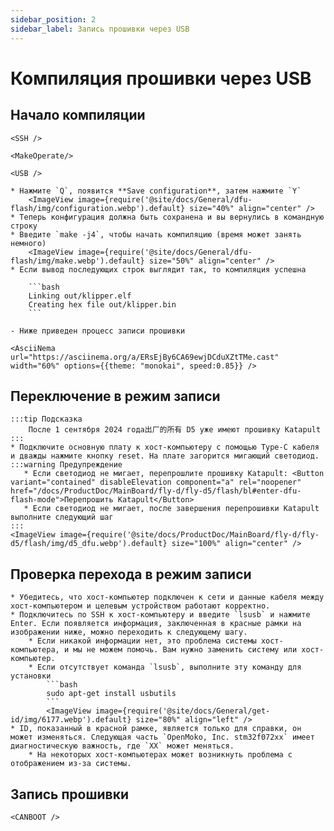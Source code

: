 ```yaml
---
sidebar_position: 2
sidebar_label: Запись прошивки через USB
---
```




# Компиляция прошивки через USB


## Начало компиляции

    <SSH />

    <MakeOperate/>

    <USB />

    * Нажмите `Q`, появится **Save configuration**, затем нажмите `Y`
        <ImageView image={require('@site/docs/General/dfu-flash/img/configuration.webp').default} size="40%" align="center" />
    * Теперь конфигурация должна быть сохранена и вы вернулись в командную строку
    * Введите `make -j4`, чтобы начать компиляцию (время может занять немного)
        <ImageView image={require('@site/docs/General/dfu-flash/img/make.webp').default} size="50%" align="center" />
    * Если вывод последующих строк выглядит так, то компиляция успешна

        ```bash
        Linking out/klipper.elf
        Creating hex file out/klipper.bin
        ```

    - Ниже приведен процесс записи прошивки

    <AsciiNema url="https://asciinema.org/a/ERsEjBy6CA69ewjDCduXZtTMe.cast" width="60%" options={{theme: "monokai", speed:0.85}} />

## Переключение в режим записи

    :::tip Подсказка
        После 1 сентября 2024 года出厂的所有 D5 уже имеют прошивку Katapult
    :::
    * Подключите основную плату к хост-компьютеру с помощью Type-C кабеля и дважды нажмите кнопку reset. На плате загорится мигающий светодиод.
    :::warning Предупреждение
       * Если светодиод не мигает, перепрошлите прошивку Katapult: <Button variant="contained" disableElevation component="a" rel="noopener" href="/docs/ProductDoc/MainBoard/fly-d/fly-d5/flash/bl#enter-dfu-flash-mode">Перепрошить Katapult</Button>
       * Если светодиод не мигает, после завершения перепрошивки Katapult выполните следующий шаг
    :::
    <ImageView image={require('@site/docs/ProductDoc/MainBoard/fly-d/fly-d5/flash/img/d5_dfu.webp').default} size="100%" align="center" />
## Проверка перехода в режим записи

    * Убедитесь, что хост-компьютер подключен к сети и данные кабеля между хост-компьютером и целевым устройством работают корректно.
    * Подключитесь по SSH к хост-компьютеру и введите `lsusb` и нажмите Enter. Если появляется информация, заключенная в красные рамки на изображении ниже, можно переходить к следующему шагу.
        * Если никакой информации нет, это проблема системы хост-компьютера, и мы не можем помочь. Вам нужно заменить систему или хост-компьютер.
        * Если отсутствует команда `lsusb`, выполните эту команду для установки
            ```bash
            sudo apt-get install usbutils
            ```
            <ImageView image={require('@site/docs/General/get-id/img/6177.webp').default} size="80%" align="left" /> 
    * ID, показанный в красной рамке, является только для справки, он может изменяться. Следующая часть `OpenMoko, Inc. stm32f072xx` имеет диагностическую важность, где `XX` может меняться.
        * На некоторых хост-компьютерах может возникнуть проблема с отображением из-за системы.

## Запись прошивки
    
    <CANBOOT />
